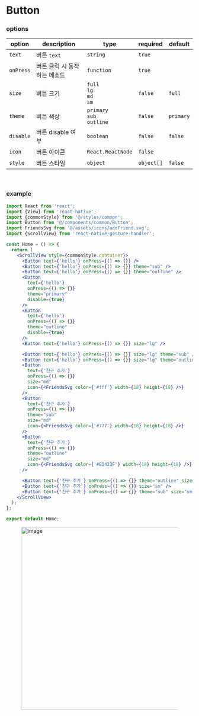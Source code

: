 # Button

### options
| option | **description** | **type** | **required** | **default** |
| --- | --- | --- | --- | --- |
| `text` | 버튼 `text` | `string` | `true` |  |
| `onPress` | 버튼 클릭 시 동작하는 메소드 | `function` | `true` |  |
| `size` | 버튼 크기 | `full`<br/>`lg`<br/>`md`<br/>`sm` | `false` | `full` |
| `theme` | 버튼 색상 | `primary`<br/>`sub`<br/>`outline` | `false` | `primary` |
| `disable` | 버튼 disable 여부 | `boolean` | `false` | `false` |
| `icon` | 버튼 아이콘 | `React.ReactNode` | `false` |  |
| `style` | 버튼 스타일 | `object` | `object[]` | `false` |  |

<br/>

### example
```jsx
import React from 'react';
import {View} from 'react-native';
import {commonStyle} from '@/styles/common';
import Button from '@/components/common/Button';
import FriendsSvg from '@/assets/icons/addFriend.svg';
import {ScrollView} from 'react-native-gesture-handler';

const Home = () => {
  return (
    <ScrollView style={commonStyle.container}>
      <Button text={'hello'} onPress={() => {}} />
      <Button text={'hello'} onPress={() => {}} theme="sub" />
      <Button text={'hello'} onPress={() => {}} theme="outline" />
      <Button
        text={'hello'}
        onPress={() => {}}
        theme="primary"
        disable={true}
      />
      <Button
        text={'hello'}
        onPress={() => {}}
        theme="outline"
        disable={true}
      />
      <Button text={'hello'} onPress={() => {}} size="lg" />

      <Button text={'hello'} onPress={() => {}} size="lg" theme="sub" />
      <Button text={'hello'} onPress={() => {}} size="lg" theme="outline" />
      <Button
        text={'친구 추가'}
        onPress={() => {}}
        size="md"
        icon={<FriendsSvg color={'#fff'} width={18} height={18} />}
      />
      <Button
        text={'친구 추가'}
        onPress={() => {}}
        theme="sub"
        size="md"
        icon={<FriendsSvg color={'#777'} width={18} height={18} />}
      />
      <Button
        text={'친구 추가'}
        onPress={() => {}}
        theme="outline"
        size="md"
        icon={<FriendsSvg color={'#ED423F'} width={18} height={18} />}
      />

      <Button text={'친구 추가'} onPress={() => {}} theme="outline" size="sm" />
      <Button text={'친구 추가'} onPress={() => {}} size="sm" />
      <Button text={'친구 추가'} onPress={() => {}} theme="sub" size="sm" />
    </ScrollView>
  );
};

export default Home;
```

<figure><img width="493" alt="image" src="https://github.com/user-attachments/assets/607f9ff0-9bbe-4df9-8aa0-68ce346fa561"/></figure>
